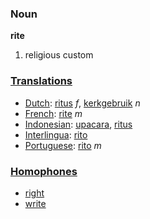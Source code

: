 === Noun ===
'''rite'''

#religious custom

===[[Translation]]s===

*[[Dutch]]: [[ritus]] ''f'', [[kerkgebruik]] ''n''
*[[French]]: [[rite]] ''m''
*[[Indonesian]]: [[upacara]], [[ritus]]
*[[Interlingua]]: [[rito]]
*[[Portuguese]]: [[rito]] ''m''

===[[Homophone]]s===
*[[right]]
*[[write]]